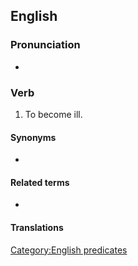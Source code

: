 ==English==

===Pronunciation===
* {{audio|en|En-au-take ill.ogg|Audio (AU)}}

===Verb===
{{en-verb|takes ill|taking ill|took ill|taken ill}}

# {{lb|en|intransitive|idiomatic}} To become ill.

====Synonyms====
* {{l|en|take sick}}

====Related terms====
* {{l|en|be taken ill}}

====Translations====
{{trans-see|to become ill|take sick}}

[[Category:English predicates]]